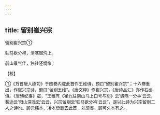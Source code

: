 ```yaml
---
---
---
```

title: 留别崔兴宗
---



留别崔兴宗①


驻马欲分襟，清寒御沟上。

前山景气佳，独往还惆怅。

【校】

①《万首唐人绝句》于四卷内载此首作王维诗，题曰“留别崔兴宗”；十六卷重出，作崔兴宗诗，题曰“留别王维”。《唐文粹》作崔兴宗，《唐诗品汇》亦作右丞诗。《唐诗纪事》载，“王维有《崔九往南山马上口号与别》云‘城隅一分手’云云，裴迪云‘归山深浅去’云云，兴宗留别云‘驻马欲分衿’云云”，是以此诗为兴宗留别二人之诗也。顾元纬本、凌本皆删去此首，刘须溪、顾可久本有之。